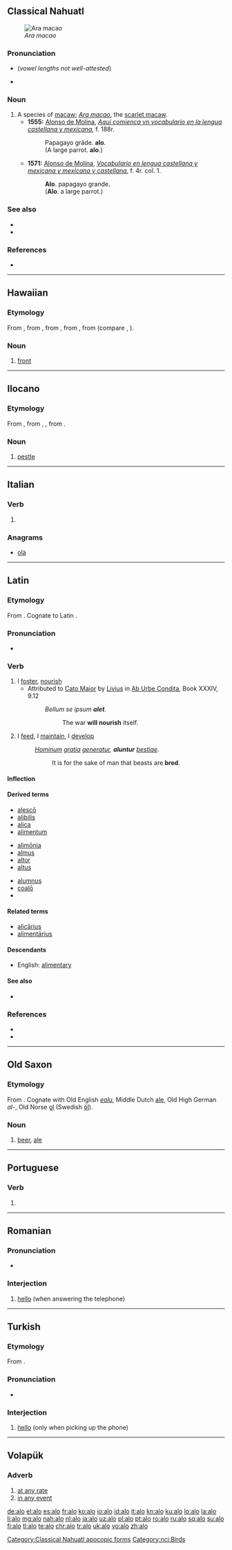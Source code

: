 {{also|Alo|alo-|-alo|álo|aló|alò|á-lô}}
==Classical Nahuatl==
[[File:Scarlet Macaw.jpg|thumb|''Ara macao'']]

===Pronunciation===
* {{IPA|/alo/|lang=nci}} (''vowel lengths not well-attested'')
* {{IPA|[ˈá.lo]|lang=nci}}

===Noun===
{{nci-noun|a|pl=alomeh}}

# A species of [[macaw]]; ''[[Ara macao]]'', the [[scarlet macaw]].
#* '''1555:''' [[w:Alonso de Molina|Alonso de Molina]], ''[[w:Aquí comiença un vocabulario en la lengua castellana y mexicana|Aqui comienca vn vocabulario en la lengua castellana y mexicana]]'', f. 188r.
#*: Papagayo grãde. '''alo'''.
#*: (A large parrot. '''alo'''.)
#* '''1571:''' [[w:Alonso de Molina|Alonso de Molina]], ''[[w:Vocabulario en lengua castellana y mexicana y mexicana y castellana|Vocabulario en lengua castellana y mexicana y mexicana y castellana]]'', f. 4r. col. 1.
#*: '''Alo'''. papagayo grande.
#*: ('''Alo'''. a large parrot.)

===See also===
* {{pedialite|Scarlet macaw}}
* {{specieslite|Ara macao}}

===References===
* {{reference-book|author=[[w:Alonso de Molina|Alonso de Molina]]|year=2008|title=[[w:Vocabulario en lengua castellana y mexicana y mexicana y castellana|Vocabulario en lengua castellana y mexicana y mexicana y castellana]] (1571)|publisher=Editorial Porrúa|pages=4}}

[[Category:Classical Nahuatl apocopic forms]]
[[Category:nci:Birds]]

----

==Hawaiian==

===Etymology===
From {{etyl|poz-pol-pro|haw}} {{m|poz-pol-pro|*qaro}}, from {{etyl|poz-oce-pro|haw}} {{m|poz-oce-pro|*qarop}}, from {{etyl|pqe-pro|haw}}, from {{etyl|poz-cet-pro|haw}}, from {{etyl|poz-pro|haw}} {{m|poz-pro|*qadəp}} (compare {{etyl|id|-}} {{m|id|hadap}}, {{etyl|ms|-}} {{m|ms|hadap}}).

===Noun===
{{head|haw|noun}}

# [[front]] {{gloss|facing side}}

----

==Ilocano==

===Etymology===
From {{etyl|phi-pro|ilo}}, from {{etyl|poz-pro|ilo}} {{m|poz-pro|*qahəlu}}, {{m|poz-pro|*laqəlu}}, from {{etyl|map-pro|ilo}} {{m|map-pro|*qaSəlu}}.

===Noun===
{{head|ilo|noun}}

# [[pestle]] {{gloss|instrument used with a mortar to grind things}}

----

==Italian==

===Verb===
{{head|it|verb form}}

# {{inflection of|alare||1|s|pres|indc|lang=it}}

===Anagrams===
* [[olà#Italian|olà]]

----

==Latin==

===Etymology===
From {{etyl|ine-pro|la}} {{m|ine-pro|*h₂el-||grow, nourish}}. Cognate to Latin {{l|la|oleō}}.

===Pronunciation===
* {{la-IPA|alō|eccl=1}}

===Verb===
{{la-verb|alō|alere|aluī|altum|sup2=alitum|conj=3}}

# I [[foster]], [[nourish]]
#* Attributed to [[w:Cato the Elder|Cato Maior]] by [[w:Livy|Livius]] in [[w:Ab Urbe Condita Libri|Ab Urbe Condita]], Book XXXIV, 9.12
#*: ''Bellum se ipsum '''alet'''''.
#*:: The war '''will nourish''' itself.
# I [[feed]], I [[maintain]], I [[develop]]
#: ''[[homo|Hominum]] [[gratia]] [[genero|generatur]], '''aluntur''' [[bestia|bestiae]].''
#:: It is for the sake of man that beasts are '''bred'''.

====Inflection====
{{la-conj-3rd|al|alu|alt}}
{{la-conj-3rd|al|alu|alit}}

====Derived terms====
{{top3}}
* [[alesco|alescō]]
* [[alibilis]]
* [[alica]]
* [[alimentum]]
{{mid3}}
* [[alimonia|alimōnia]]
* [[almus]]
* [[altor]]
* [[altus]]
{{mid3}}
* [[alumnus]]
* [[coalo|coalō]]
* {{l|la|elementum}}
{{bottom}}

====Related terms====
* [[alicarius|alicārius]]
* [[alimentarius|alimentārius]]

====Descendants====
* English: [[alimentary]]

====See also====
* {{l|la|oleō}}

===References===
* {{R:L&S}}
* {{R:Gaffiot}}

----

==Old Saxon==

===Etymology===
From {{inh|osx|gem-pro|*alu}}. Cognate with Old English ''[[ealu]]'', Middle Dutch [[ale]], Old High German ''al-'', Old Norse [[ǫl]] (Swedish [[öl]]).

===Noun===
{{osx-noun|g=n}}

# [[beer]], [[ale]]

----

==Portuguese==

===Verb===
{{pt-verb-form}}

# {{pt-verb form of|alar|ar|indicative|present|singular|first}}

----

==Romanian==

===Pronunciation===
* {{IPA|/aˈlo/|lang=ro}}

===Interjection===
{{head|ro|interjection}}

# [[hello]] (when answering the telephone)

{{tbot entry|Romanian|hello|2010|July|ro}}

----

==Turkish==

===Etymology===
From {{etyl|fr|tr}} {{m|fr|allô}}.

===Pronunciation===
* {{IPA|ʌlɒ|lang=tr}}

===Interjection===
{{head|tr|interjection}}

# [[hello]] (only when picking up the phone)

----

==Volapük==

===Adverb===
{{head|vo|adverb}}

# [[at any rate]]
# [[in any event]]

[[de:alo]]
[[el:alo]]
[[es:alo]]
[[fr:alo]]
[[ko:alo]]
[[io:alo]]
[[id:alo]]
[[it:alo]]
[[kn:alo]]
[[ku:alo]]
[[lo:alo]]
[[la:alo]]
[[li:alo]]
[[mg:alo]]
[[nah:alo]]
[[nl:alo]]
[[ja:alo]]
[[uz:alo]]
[[pl:alo]]
[[pt:alo]]
[[ro:alo]]
[[ru:alo]]
[[sq:alo]]
[[su:alo]]
[[fi:alo]]
[[tl:alo]]
[[te:alo]]
[[chr:alo]]
[[tr:alo]]
[[uk:alo]]
[[vo:alo]]
[[zh:alo]]